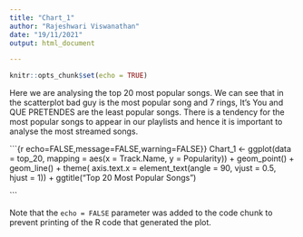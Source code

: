 ```yaml
---
title: "Chart_1"
author: "Rajeshwari Viswanathan"
date: "19/11/2021"
output: html_document

---
```


```r
knitr::opts_chunk$set(echo = TRUE)
```

Here we are analysing the top 20 most popular songs. We can see that in the scatterplot bad guy is the most popular song and 7 rings, It's You and QUE PRETENDES are the least popular songs. There is a tendency for the most popular songs to appear in our playlists and hence it is important to analyse the most streamed songs. 


```{r echo=FALSE,message=FALSE,warning=FALSE}}
Chart_1 <- ggplot(data = top_20, mapping = aes(x = Track.Name, y = Popularity))  + geom_point() + geom_line() + theme(
  axis.text.x = element_text(angle = 90, vjust = 0.5, hjust = 1)) + ggtitle("Top 20 Most Popular Songs")

```

Note that the `echo = FALSE` parameter was added to the code chunk to prevent printing of the R code that generated the plot.
